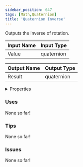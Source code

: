 ```yaml
---
sidebar_position: 647
tags: [Math,Quaternion]
title: 'Quaternion Inverse'
---
```


Outputs the Inverse of rotation.



<IChip uuid="2097bef3-9ed1-4601-ab5d-f620654bd1c4"/>

| Input Name | Input Type |
|-----------|-----------|
| Value | quaternion |

| Output Name | Output Type |
|-----------|-----------|
| Result | quaternion |


<details>
  <summary>Properties</summary>
  <div>
    <div>
    <table>
      <thead>
        <tr>
          <th>Is beta required?</th>
          <th>No</th>
        </tr>
        <tr>
          <th>Is this chip a trolling risk?</th>
          <th>No</th>
        </tr>
        <tr>
          <th>Is this chip a role assignment risk?</th>
          <th>No</th>
        </tr>
        <tr>
          <th>Chip UUID</th>
          <th>2097bef3-9ed1-4601-ab5d-f620654bd1c4</th>
        </tr>
        <tr>
          <th>Room availability</th>
          <th>Available everywhere</th>
        </tr>
      </thead>
    </table>
    </div>
  </div>
</details>

### Uses

None so far!

### Tips

None so far!

### Issues

None so far!